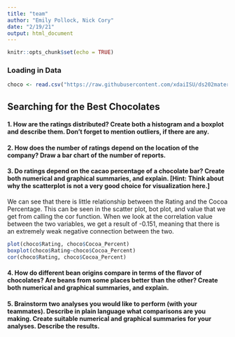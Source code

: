 ```yaml
---
title: "team"
author: "Emily Pollock, Nick Cory"
date: "2/19/21"
output: html_document
---
```


```r
knitr::opts_chunk$set(echo = TRUE)
```

### Loading in Data
```r
choco <- read.csv("https://raw.githubusercontent.com/xdaiISU/ds202materials/master/hwlabs/data/choco.csv") 
```

## Searching for the Best Chocolates

#### 1. How are the ratings distributed? Create both a histogram and a boxplot and describe them. Don’t forget to mention outliers, if there are any.



#### 2. How does the number of ratings depend on the location of the company? Draw a bar chart of the number of reports.



#### 3. Do ratings depend on the cacao percentage of a chocolate bar? Create both numerical and graphical summaries, and explain. [Hint: Think about why the scatterplot is not a very good choice for visualization here.]

We can see that there is little relationship between the Rating and the Cocoa Percentage. This can be seen in the scatter plot, bot plot, and value that we get from calling the cor function. When we look at the correlation value between the two variables, we get a result of -0.151, meaning that there is an extremely weak negative connection between the two. 

```r
plot(choco$Rating, choco$Cocoa_Percent)
boxplot(choco$Rating~choco$Cocoa_Percent)
cor(choco$Rating, choco$Cocoa_Percent)
```

#### 4. How do different bean origins compare in terms of the flavor of chocolates? Are beans from some places better than the other? Create both numerical and graphical summaries, and explain.



#### 5. Brainstorm two analyses you would like to perform (with your teammates). Describe in plain language what comparisons are you making. Create suitable numerical and graphical summaries for your analyses. Describe the results.

